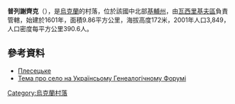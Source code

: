 {{coord|50|13|16|N|30|6|31|E|scale:30000|display=title}}

'''普列謝齊克'''（{{lang-uk|Плесецьке}}），是[[烏克蘭|烏克蘭]]的村落，位於該國中北部[[基輔州|基輔州]]，由[[瓦西里基夫區|瓦西里基夫區]]負責管轄，始建於1601年，面積9.86平方公里，海拔高度172米，2001年人口3,849，人口密度每平方公里390.6人。

==參考資料==
* [http://w1.c1.rada.gov.ua/pls/z7502/A005?rdat1=13.10.2012&rf7571=15475 Плесецьке]{{dead link|date=2018年3月 |bot=InternetArchiveBot |fix-attempted=yes }}
* [http://ukrgenealogy.com.ua/viewtopic.php?f=70&t=1428 Тема про село на Українсьому Генеалогічному Форумі] {{Wayback|url=http://ukrgenealogy.com.ua/viewtopic.php?f=70&t=1428 |date=20160918234729 }}

{{Ukraine-geo-stub}}
[[Category:烏克蘭村落|Category:烏克蘭村落]]